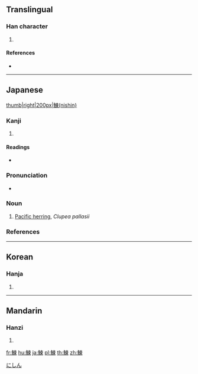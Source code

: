 {{character info/new}}
==Translingual==

===Han character===
{{Han char|rn=195|rad=魚|as=09|sn=20|four=|canj=NFDWF}}

# {{defn|Han|sort=魚09}}

====References====
* {{Han ref|kx=1474.270|dkj=46325|dj=2006.180|hdz=74700.130|uh=9C0A|ud=39946}}

----

==Japanese==
[[file:Clupea pallasii by OpenCage.jpg|thumb|right|200px|鰊(nishin)]]

===Kanji===
{{ja-kanji|grade=|rs=魚09}}

# {{defn|lang=ja|sort=魚09}}

====Readings====
* {{ja-readings|on=[[れん]] (ren)|kun=[[にしん]] (nishin)}}

===Pronunciation===
* {{ja-pron|にしん|acc=1|acc_ref=NHK}}

===Noun===
{{ja-noun|にしん|ニシン}}

# [[Pacific herring]], ''Clupea pallasii''

===References===
<references/>

[[Category:ja:Fish|にしん]]

----

==Korean==

===Hanja===
{{ko-hanja|hangeul=[[련]]>[[연]]|eumhun=|rv=ryeon>yeon|mr=ryŏn>yŏn|y=lyen>yen}}

# {{defn|lang=ko|sort=魚09}}

----

==Mandarin==

===Hanzi===
{{cmn-hanzi|pin=[[liàn]] ([[lian4]])|wg=lien<sup>4</sup>}}

# {{defn|lang=cmn|sort=魚09}}

[[fr:鰊]]
[[hu:鰊]]
[[ja:鰊]]
[[pl:鰊]]
[[th:鰊]]
[[zh:鰊]]